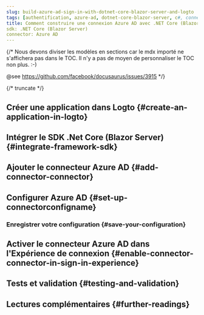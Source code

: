 ```yaml
---
slug: build-azure-ad-sign-in-with-dotnet-core-blazor-server-and-logto
tags: [authentification, azure-ad, dotnet-core-blazor-server, c#, connexion sociale, connexion, login]
title: Comment construire une connexion Azure AD avec .NET Core (Blazor Server)
sdk: .NET Core (Blazor Server)
connector: Azure AD
---
```


{/*
  Nous devons diviser les modèles en sections car le mdx importé ne s'affichera pas dans le TOC.
  Il n'y a pas de moyen de personnaliser le TOC non plus. :-)

  @see https://github.com/facebook/docusaurus/issues/3915
*/}




{/* truncate */}

<Intro connector={connector} sdk=".NET Core (Blazor Server)" link="https://learn.microsoft.com/en-us/aspnet/core/blazor/hosting-models?view=aspnetcore-9.0#blazor-server" />

## Créer une application dans Logto \{#create-an-application-in-logto}

<CreateApplication type="Application web traditionnelle" framework=".Net Core (Blazor Server)" />

## Intégrer le SDK .Net Core (Blazor Server) \{#integrate-framework-sdk}

<IntegrateSdk />

## Ajouter le connecteur Azure AD \{#add-connector-connector}

<AddSocialConnector connector={connector} framework=".Net Core (Blazor Server)" />

## Configurer Azure AD \{#set-up-connectorconfigname}

<ConnectorGuide />

### Enregistrer votre configuration \{#save-your-configuration}

<SaveYourConfiguration connector={connector} />

## Activer le connecteur Azure AD dans l'Expérience de connexion \{#enable-connector-connector-in-sign-in-experience}

<EnableSocialConnector connector={connector} />

## Tests et validation \{#testing-and-validation}

<TestingAndValidation connector={connector} sdk=".NET Core (Blazor Server)" />

## Lectures complémentaires \{#further-readings}

<FurtherReadings />
